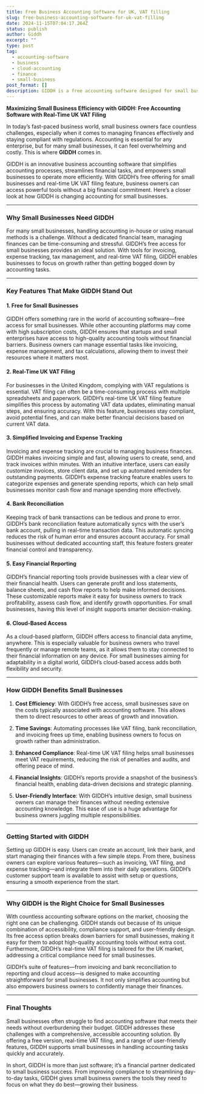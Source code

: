 ```yaml
---
title: Free Business Accounting Software for UK, VAT filling
slug: free-business-accounting-software-for-uk-vat-filling
date: 2024-11-15T07:04:17.264Z
status: publish
author: Giddh
excerpt: ""
type: post
tag:
  - accounting-software
  - business
  - cloud-accounting
  - finance
  - small-business
post_format: []
description: GIDDH is a free accounting software designed for small businesses to simplify financial management and ensure compliance. Key features include real-time UK VAT filing, easy invoicing, expense tracking, bank reconciliation, and financial reporting, all aimed at saving time and reducing costs. As a cloud-based tool, GIDDH offers accessible insights to support growth, making it an ideal choice for small businesses seeking a user-friendly, efficient accounting solution.
---
```


**Maximizing Small Business Efficiency with GIDDH: Free Accounting Software with Real-Time UK VAT Filing**

In today’s fast-paced business world, small business owners face countless challenges, especially when it comes to managing finances effectively and staying compliant with regulations. Accounting is essential for any enterprise, but for many small businesses, it can feel overwhelming and costly. This is where **GIDDH** comes in.

GIDDH is an innovative business accounting software that simplifies accounting processes, streamlines financial tasks, and empowers small businesses to operate more efficiently. With GIDDH’s free offering for small businesses and real-time UK VAT filing feature, business owners can access powerful tools without a big financial commitment. Here’s a closer look at how GIDDH is changing accounting for small businesses.

---

### Why Small Businesses Need GIDDH

For many small businesses, handling accounting in-house or using manual methods is a challenge. Without a dedicated financial team, managing finances can be time-consuming and stressful. GIDDH’s free access for small businesses provides an ideal solution. With tools for invoicing, expense tracking, tax management, and real-time VAT filing, GIDDH enables businesses to focus on growth rather than getting bogged down by accounting tasks.

---

### Key Features That Make GIDDH Stand Out

#### 1. **Free for Small Businesses**

GIDDH offers something rare in the world of accounting software—free access for small businesses. While other accounting platforms may come with high subscription costs, GIDDH ensures that startups and small enterprises have access to high-quality accounting tools without financial barriers. Business owners can manage essential tasks like invoicing, expense management, and tax calculations, allowing them to invest their resources where it matters most.

#### 2. **Real-Time UK VAT Filing**

For businesses in the United Kingdom, complying with VAT regulations is essential. VAT filing can often be a time-consuming process with multiple spreadsheets and paperwork. GIDDH’s real-time UK VAT filing feature simplifies this process by automating VAT data updates, eliminating manual steps, and ensuring accuracy. With this feature, businesses stay compliant, avoid potential fines, and can make better financial decisions based on current VAT data.

#### 3. **Simplified Invoicing and Expense Tracking**

Invoicing and expense tracking are crucial to managing business finances. GIDDH makes invoicing simple and fast, allowing users to create, send, and track invoices within minutes. With an intuitive interface, users can easily customize invoices, store client data, and set up automated reminders for outstanding payments. GIDDH’s expense tracking feature enables users to categorize expenses and generate spending reports, which can help small businesses monitor cash flow and manage spending more effectively.

#### 4. **Bank Reconciliation**

Keeping track of bank transactions can be tedious and prone to error. GIDDH’s bank reconciliation feature automatically syncs with the user’s bank account, pulling in real-time transaction data. This automatic syncing reduces the risk of human error and ensures account accuracy. For small businesses without dedicated accounting staff, this feature fosters greater financial control and transparency.

#### 5. **Easy Financial Reporting**

GIDDH’s financial reporting tools provide businesses with a clear view of their financial health. Users can generate profit and loss statements, balance sheets, and cash flow reports to help make informed decisions. These customizable reports make it easy for business owners to track profitability, assess cash flow, and identify growth opportunities. For small businesses, having this level of insight supports smarter decision-making.

#### 6. **Cloud-Based Access**

As a cloud-based platform, GIDDH offers access to financial data anytime, anywhere. This is especially valuable for business owners who travel frequently or manage remote teams, as it allows them to stay connected to their financial information on any device. For small businesses aiming for adaptability in a digital world, GIDDH’s cloud-based access adds both flexibility and security.

---

### How GIDDH Benefits Small Businesses

1. **Cost Efficiency**: With GIDDH’s free access, small businesses save on the costs typically associated with accounting software. This allows them to direct resources to other areas of growth and innovation.

2. **Time Savings**: Automating processes like VAT filing, bank reconciliation, and invoicing frees up time, enabling business owners to focus on growth rather than administration.

3. **Enhanced Compliance**: Real-time UK VAT filing helps small businesses meet VAT requirements, reducing the risk of penalties and audits, and offering peace of mind.

4. **Financial Insights**: GIDDH’s reports provide a snapshot of the business’s financial health, enabling data-driven decisions and strategic planning.

5. **User-Friendly Interface**: With GIDDH’s intuitive design, small business owners can manage their finances without needing extensive accounting knowledge. This ease of use is a huge advantage for business owners juggling multiple responsibilities.

---

### Getting Started with GIDDH

Setting up GIDDH is easy. Users can create an account, link their bank, and start managing their finances with a few simple steps. From there, business owners can explore various features—such as invoicing, VAT filing, and expense tracking—and integrate them into their daily operations. GIDDH’s customer support team is available to assist with setup or questions, ensuring a smooth experience from the start.

---

### Why GIDDH is the Right Choice for Small Businesses

With countless accounting software options on the market, choosing the right one can be challenging. GIDDH stands out because of its unique combination of accessibility, compliance support, and user-friendly design. Its free access option breaks down barriers for small businesses, making it easy for them to adopt high-quality accounting tools without extra cost. Furthermore, GIDDH’s real-time VAT filing is tailored for the UK market, addressing a critical compliance need for small businesses.

GIDDH’s suite of features—from invoicing and bank reconciliation to reporting and cloud access—is designed to make accounting straightforward for small businesses. It not only simplifies accounting but also empowers business owners to confidently manage their finances.

---

### Final Thoughts

Small businesses often struggle to find accounting software that meets their needs without overburdening their budget. GIDDH addresses these challenges with a comprehensive, accessible accounting solution. By offering a free version, real-time VAT filing, and a range of user-friendly features, GIDDH supports small businesses in handling accounting tasks quickly and accurately.

In short, GIDDH is more than just software; it’s a financial partner dedicated to small business success. From improving compliance to streamlining day-to-day tasks, GIDDH gives small business owners the tools they need to focus on what they do best—growing their business.
